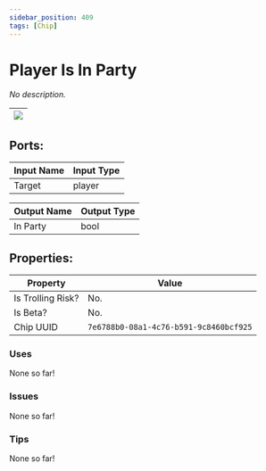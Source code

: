 ```yaml
---
sidebar_position: 409
tags: [Chip]
---
```


# Player Is In Party


*No description.*

| ![](https://images-ext-2.discordapp.net/external/MPmIaQzlEPmgGWlgi-WxBBXt0Bjv_zWPkg1y1f_sy3s/https/www.recroomcircuits.com/image/circuit/absolute-value?width=206&height=108) |
|-----|

## Ports:

| Input Name | Input Type |
|-----------|-----------|
| Target | player |

| Output Name | Output Type |
|-----------|-----------|
| In Party | bool |

## Properties:

| Property  | Value |
|-------------------|-----------|
| Is Trolling Risk? | No. |
| Is Beta? | No. |
| Chip UUID | `7e6788b0-08a1-4c76-b591-9c8460bcf925` |

### Uses
None so far!

### Issues
None so far!

### Tips
None so far!

